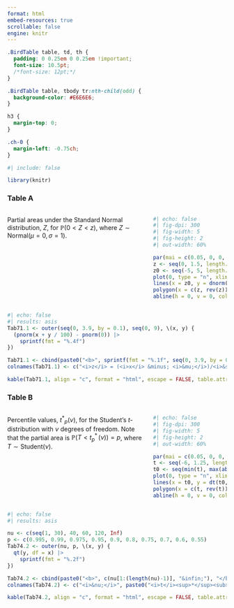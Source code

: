 ```yaml
---
format: html
embed-resources: true
scrollable: false
engine: knitr
---
```


```css
.BirdTable table, td, th {
  padding: 0 0.25em 0 0.25em !important;
  font-size: 10.5pt;
  /*font-size: 12pt;*/
}

.BirdTable table, tbody tr:nth-child(odd) {
  background-color: #E6E6E6;
}

h3 {
  margin-top: 0;
}

.ch-0 {
  margin-left: -0.75ch;
}
```

```r
#| include: false

library(knitr)
```

### Table A

:::: {.columns}
::: {.column width="65%"}
Partial areas under the Standard Normal distribution, $Z$, for $\mathbb{P}(0 < Z < z)$, where $Z \sim \text{Normal}(\mu = 0, \sigma = 1)$.
:::
::: {.column width="35%"}
```r
#| echo: false
#| fig-dpi: 300
#| fig-width: 5
#| fig-height: 2
#| out-width: 60%

par(mai = c(0.05, 0, 0, 0))
z <- seq(0, 1.5, length.out = 1000)
z0 <- seq(-5, 5, length.out = 1000)
plot(0, type = "n", xlim = c(-4, 4), ylim = c(0, dnorm(0) * 1.1), axes = FALSE, yaxs = "i", xlab = "", ylab = "")
lines(x = z0, y = dnorm(z0), col = "gray")
polygon(x = c(z, rev(z)), y = c(dnorm(z), rep(0, length(z))), col = "yellow")
abline(h = 0, v = 0, col = "black")
```
:::
::::

```r
#| echo: false
#| results: asis
Tab71.1 <- outer(seq(0, 3.9, by = 0.1), seq(0, 9), \(x, y) {
  (pnorm(x + y / 100) - pnorm(0)) |> 
    sprintf(fmt = "%.4f")
})

Tab71.1 <- cbind(paste0("<b>", sprintf(fmt = "%.1f", seq(0, 3.9, by = 0.1)), "</b>"), Tab71.1)
colnames(Tab71.1) <- c("<i>z</i> = (<i>x</i> &minus; <i>&mu;</i>)/<i>&sigma;</i>", seq(0, 9))

kable(Tab71.1, align = "c", format = "html", escape = FALSE, table.attr = "id=\"BirdTable\"")
```

### Table B

:::: {.columns}
::: {.column width="65%"}
Percentile values, *t*^\*^~[*p*]{.ch-0}~(*&nu;*), for the Student's *t*-distribution with *&nu;* degrees of freedom. Note that the partial area is $\mathbb{P}(T < t^*_p\,(\nu)) = p$, where $T \sim \text{Student}(\nu)$.
:::
::: {.column width="35%"}
```r
#| echo: false
#| fig-dpi: 300
#| fig-width: 5
#| fig-height: 2
#| out-width: 60%

par(mai = c(0.05, 0, 0, 0))
t <- seq(-6, 1.25, length.out = 1000)
t0 <- seq(min(t), max(abs(t)), length.out = 1000)
plot(0, type = "n", xlim = c(-4, 4), ylim = c(0, dnorm(0) * 1.1), axes = FALSE, yaxs = "i", xlab = "", ylab = "")
lines(x = t0, y = dt(t0, 25), col = "gray")
polygon(x = c(t, rev(t)), y = c(dt(t, 25), rep(0, length(t))), col = "yellow")
abline(h = 0, v = 0, col = "black")
```
:::
::::

```r
#| echo: false
#| results: asis

nu <- c(seq(1, 30), 40, 60, 120, Inf)
p <- c(0.995, 0.99, 0.975, 0.95, 0.9, 0.8, 0.75, 0.7, 0.6, 0.55)
Tab74.2 <- outer(nu, p, \(x, y) {
  qt(y, df = x) |> 
    sprintf(fmt = "%.2f")
})

Tab74.2 <- cbind(paste0("<b>", c(nu[1:(length(nu)-1)], "&infin;"), "</b>"), Tab74.2)
colnames(Tab74.2) <- c("<i>&nu;</i>", paste0("<i>t</i><sup>*</sup><sub><span class=\"ch-0\">", p, "</span></sub>"))

kable(Tab74.2, align = "c", format = "html", escape = FALSE, table.attr = "id=\"BirdTable\"")
```
